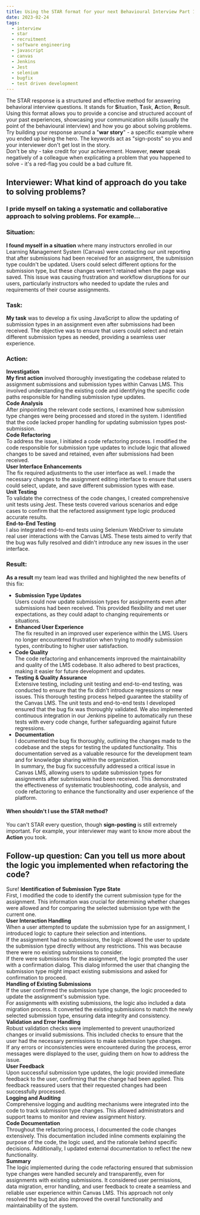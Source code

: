```yaml
---
title: Using the STAR format for your next Behavioural Interview Part 1
date: 2023-02-24
tags:
  - interview
  - star
  - recruitment
  - software engineering
  - javascript
  - canvas
  - Jenkins
  - Jest
  - selenium
  - bugfix
  - test driven development
---
```

The STAR response is a structured and effective method for answering behavioral interview questions. It stands for ****S****ituation, ****T****ask, ****A****ction, ****R****esult. Using this format allows you to provide a concise and structured account of your past experiences, showcasing your communication skills (usually the point of the behavioural interview) and how you go about solving problems.  
Try building your response around a "**war story**" - a specific example where you ended up being the hero. The keywords act as "sign-posts" so you and your interviewer don't get lost in the story.  
Don't be shy - take credit for your achievement. However, ****never**** speak negatively of a colleague when explicating a problem that you happened to solve - it's a red-flag you could be a bad culture fit.  
## Interviewer: What kind of approach do you take to solving problems?
### I pride myself on taking a systematic and collaborative approach to solving problems. For example... 
### Situation:  
**I found myself in a situation** where many instructors enrolled in our Learning Management System (Canvas) were contacting our unit reporting that after submissions had been received for an assignment, the submission type couldn't be updated. Users could select different options for the submission type, but these changes weren't retained when the page was saved. This issue was causing frustration and workflow disruptions for our users, particularly instructors who needed to update the rules and requirements of their course assignments.
### Task:  
**My task** was to develop a fix using JavaScript to allow the updating of submission types in an assignment even after submissions had been received. The objective was to ensure that users could select and retain different submission types as needed, providing a seamless user experience.  
### Action:  
**Investigation**  
**My first action** involved thoroughly investigating the codebase related to assignment submissions and submission types within Canvas LMS. This involved understanding the existing code and identifying the specific code paths responsible for handling submission type updates.  
**Code Analysis**  
After pinpointing the relevant code sections, I examined how submission type changes were being processed and stored in the system. I identified that the code lacked proper handling for updating submission types post-submission.  
**Code Refactoring**  
To address the issue, I initiated a code refactoring process. I modified the code responsible for submission type updates to include logic that allowed changes to be saved and retained, even after submissions had been received.  
**User Interface Enhancements**  
The fix required adjustments to the user interface as well. I made the necessary changes to the assignment editing interface to ensure that users could select, update, and save different submission types with ease.  
**Unit Testing**  
To validate the correctness of the code changes, I created comprehensive unit tests using Jest. These tests covered various scenarios and edge cases to confirm that the refactored assignment type logic produced accurate results.  
**End-to-End Testing**  
I also integrated end-to-end tests using Selenium WebDriver to simulate real user interactions with the Canvas LMS. These tests aimed to verify that the bug was fully resolved and didn't introduce any new issues in the user interface.  
### Result:  
**As a result** my team lead was thrilled and highlighted the new benefits of this fix:  
- **Submission Type Updates**  
Users could now update submission types for assignments even after submissions had been received. This provided flexibility and met user expectations, as they could adapt to changing requirements or situations.  
- **Enhanced User Experience**  
The fix resulted in an improved user experience within the LMS. Users no longer encountered frustration when trying to modify submission types, contributing to higher user satisfaction.  
- **Code Quality**  
The code refactoring and enhancements improved the maintainability and quality of the LMS codebase. It also adhered to best practices, making it easier for future development and updates.  
- **Testing & Quality Assurance**  
Extensive testing, including unit testing and end-to-end testing, was conducted to ensure that the fix didn't introduce regressions or new issues. This thorough testing process helped guarantee the stability of the Canvas LMS.  The unit tests and end-to-end tests I developed ensured that the bug fix was thoroughly validated. We also implemented continuous integration in our Jenkins pipeline to automatically run these tests with every code change, further safeguarding against future regressions.  
- **Documentation**  
I documented the bug fix thoroughly, outlining the changes made to the codebase and the steps for testing the updated functionality. This documentation served as a valuable resource for the development team and for knowledge sharing within the organization.  
In summary, the bug fix successfully addressed a critical issue in Canvas LMS, allowing users to update submission types for assignments after submissions had been received. This demonstrated the effectiveness of systematic troubleshooting, code analysis, and code refactoring to enhance the functionality and user experience of the platform.  
#### When shouldn't I use the STAR method?  
You can't STAR every question, though **sign-posting** is still extremely important. For example, your interviewer may want to know more about the **Action** you took.
## Follow-up question: Can you tell us more about the logic you implemented when refactoring the code?

Sure!
**Identification of Submission Type State**  
First, I modified the code to identify the current submission type for the assignment. This information was crucial for determining whether changes were allowed and for comparing the selected submission type with the current one.  
**User Interaction Handling**  
When a user attempted to update the submission type for an assignment, I introduced logic to capture their selection and intentions.  
If the assignment had no submissions, the logic allowed the user to update the submission type directly without any restrictions. This was because there were no existing submissions to consider.  
If there were submissions for the assignment, the logic prompted the user with a confirmation dialog. This dialog informed the user that changing the submission type might impact existing submissions and asked for confirmation to proceed.  
**Handling of Existing Submissions**  
If the user confirmed the submission type change, the logic proceeded to update the assignment's submission type.  
For assignments with existing submissions, the logic also included a data migration process. It converted the existing submissions to match the newly selected submission type, ensuring data integrity and consistency.  
**Validation and Error Handling**  
Robust validation checks were implemented to prevent unauthorized changes or invalid submissions. This included checks to ensure that the user had the necessary permissions to make submission type changes.  
If any errors or inconsistencies were encountered during the process, error messages were displayed to the user, guiding them on how to address the issue.  
**User Feedback**  
Upon successful submission type updates, the logic provided immediate feedback to the user, confirming that the change had been applied. This feedback reassured users that their requested changes had been successfully processed.  
**Logging and Auditing**  
Comprehensive logging and auditing mechanisms were integrated into the code to track submission type changes. This allowed administrators and support teams to monitor and review assignment history.  
**Code Documentation**  
Throughout the refactoring process, I documented the code changes extensively. This documentation included inline comments explaining the purpose of the code, the logic used, and the rationale behind specific decisions. Additionally, I updated external documentation to reflect the new functionality.  
**Summary**  
The logic implemented during the code refactoring ensured that submission type changes were handled securely and transparently, even for assignments with existing submissions. It considered user permissions, data migration, error handling, and user feedback to create a seamless and reliable user experience within Canvas LMS. This approach not only resolved the bug but also improved the overall functionality and maintainability of the system.  
